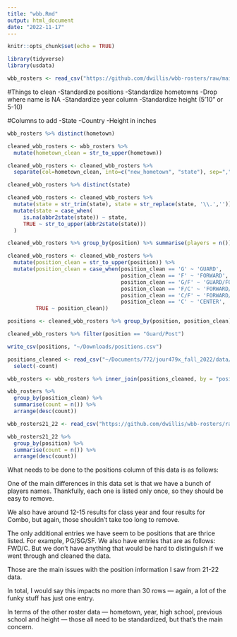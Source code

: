 ```yaml
---
title: "wbb.Rmd"
output: html_document
date: "2022-11-17"
---
```


```r
knitr::opts_chunk$set(echo = TRUE)
```

```r
library(tidyverse)
library(usdata)
```

```r
wbb_rosters <- read_csv("https://github.com/dwillis/wbb-rosters/raw/main/rosters_2022-23.csv")
```

#Things to clean
-Standardize positions
-Standardize hometowns
-Drop where name is NA
-Standardize year column
-Standardize height (5'10" or 5-10)

#Columns to add
-State
-Country
-Height in inches


```r
wbb_rosters %>% distinct(hometown)
```

```r
cleaned_wbb_rosters <- wbb_rosters %>%
  mutate(hometown_clean = str_to_upper(hometown))

cleaned_wbb_rosters <- cleaned_wbb_rosters %>%
  separate(col=hometown_clean, into=c("new_hometown", "state"), sep=",", extra="merge")

```

```r
cleaned_wbb_rosters %>% distinct(state)
```

```r
cleaned_wbb_rosters <- cleaned_wbb_rosters %>% 
  mutate(state = str_trim(state), state = str_replace(state, '\\.','')) %>% 
  mutate(state = case_when(
     is.na(abbr2state(state)) ~ state,
     TRUE ~ str_to_upper(abbr2state(state)))
  )
```


```r
cleaned_wbb_rosters %>% group_by(position) %>% summarise(players = n()) %>% arrange(desc(players))

cleaned_wbb_rosters <- cleaned_wbb_rosters %>%
  mutate(position_clean = str_to_upper(position)) %>%
  mutate(position_clean = case_when(position_clean == 'G' ~ 'GUARD',
                                    position_clean == 'F' ~ 'FORWARD',
                                    position_clean == 'G/F' ~ 'GUARD/FORWARD',
                                    position_clean == 'F/C' ~ 'FORWARD/CENTER',
                                    position_clean == 'C/F' ~ 'FORWARD/CENTER',
                                    position_clean == 'C' ~ 'CENTER',
         TRUE ~ position_clean))

positions <- cleaned_wbb_rosters %>% group_by(position, position_clean) %>% summarise(count = n()) %>% arrange(desc(count))

cleaned_wbb_rosters %>% filter(position == "Guard/Post")

write_csv(positions, "~/Downloads/positions.csv")
```

```r
positions_cleaned <- read_csv("~/Documents/772/jour479x_fall_2022/data/wbb_positions.csv") %>%
  select(-count)

wbb_rosters <- wbb_rosters %>% inner_join(positions_cleaned, by = "position") 
```

```r
wbb_rosters %>% 
  group_by(position_clean) %>% 
  summarise(count = n()) %>% 
  arrange(desc(count))
```

```r
wbb_rosters21_22 <- read_csv("https://github.com/dwillis/wbb-rosters/raw/main/rosters_2021-22.csv")

wbb_rosters21_22 %>% 
  group_by(position) %>% 
  summarise(count = n()) %>% 
  arrange(desc(count))
```

What needs to be done to the positions column of this data is as follows:

One of the main differences in this data set is that we have a bunch of players names. Thankfully, each one is listed only once, so they should be easy to remove. 

We also have around 12-15 results for class year and four results for Combo, but again, those shouldn't take too long to remove. 

The only additional entries we have seem to be positions that are thrice listed. For example, PG/SG/SF. We also have entries that are as follows: FWD/C. But we don't have anything that would be hard to distinguish if we went through and cleaned the data.

Those are the main issues with the position information I saw from 21-22 data.

In total, I would say this impacts no more than 30 rows — again, a lot of the funky stuff has just one entry.

In terms of the other roster data — hometown, year, high school, previous school and height — those all need to be standardized, but that's the main concern.